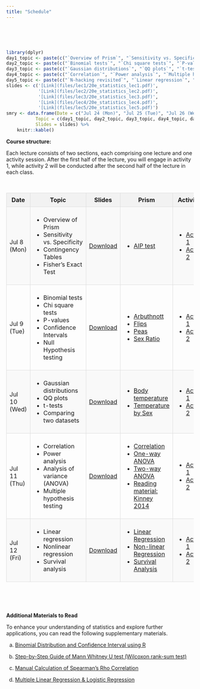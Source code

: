 ```yaml
---
title: "Schedule"
---
```


<br><br><br>

```r
library(dplyr)
day1_topic <- paste(c("`Overview of Prism`", "`Sensitivity vs. Specificity`", "`Contingency Tables`", "`Fisher's Exact Test`"), collapse = "<br/>")
day2_topic <- paste(c("`Binomial tests`", "`Chi square tests`", "`P-values`", "`Conﬁdence Intervals`", "`Null Hypothesis testing`"), collapse = "<br/>")
day3_topic <- paste(c("`Gaussian distributions`", "`QQ plots`", "`t-tests`", "`Comparing two datasets`"), collapse = "<br/>")
day4_topic <- paste(c("`Correlation`", "`Power analysis`", "`Multiple hypothesis testing`"), collapse = "<br/>")
day5_topic <- paste(c("`N-hacking revisited`", "`Linear regression`", "`Nonlinear regression`", "`Analysis of variance (ANOVA)`", "`Survival analysis`"), collapse = "<br/>")
slides <- c('[Link](files/lec1/20e_statistics_lec1.pdf)',
            '[Link](files/lec2/20e_statistics_lec2.pdf)',
            '[Link](files/lec3/20e_statistics_lec3.pdf)',
            '[Link](files/lec4/20e_statistics_lec4.pdf)',
            '[Link](files/lec5/20e_statistics_lec5.pdf)')
smry <- data.frame(Date = c("Jul 24 (Mon)", "Jul 25 (Tue)", "Jul 26 (Wed)", "Jul 27 (Thu)", "Jul 28 (Fri)"),
           Topic = c(day1_topic, day2_topic, day3_topic, day4_topic, day5_topic),
           Slides = slides) %>%
    knitr::kable()
```


**Course structure:**

Each lecture consists of two sections, each comprising one lecture and one activity session. After the first half of the lecture, you will engage in activity 1, while activity 2 will be conducted after the second half of the lecture in each class.

<br>

<style>
  table {
    border-collapse: collapse;
    width: 100%;
  }

  th, td {
    border: 1px solid #ddd;
    padding: 8px;
  }

  th {
    background-color: #f2f2f2;
  }

  tr:nth-child(even) {
    background-color: #f9f9f9;
  }
</style>
<table>
  <tr>
    <th>Date</th>
    <th>Topic</th>
    <th>Slides</th>
    <th>Prism</th>
    <th>Activities</th>
  </tr>
  <tr>
    <td>Jul 8 (Mon)</td>
    <td>
      <ul>
        <li>Overview of Prism</li>
        <li>Sensitivity vs. Specificity</li>
        <li>Contingency Tables</li>
        <li>Fisher's Exact Test</li>
      </ul>
    </td>
    <td><a href="files/lec1/20e_statistics_lec1.pdf">Download</a></td>
    <td>
      <ul>
        <li><a href="files/lec1/lec1_aip_test.pzfx">AIP test</a></li>
      </ul>
    </td>
    <td>
      <ul>
        <li><a href="lec1_activity1.html">Activity 1</a></li>
        <li><a href="lec1_activity2.html">Activity 2</a></li>
      </ul>
    </td>
  </tr>
  <tr>
    <td>Jul 9 (Tue)</td>
    <td>
      <ul>
        <li>Binomial tests</li>
        <li>Chi square tests</li>
        <li>P-values</li>
        <li>Confidence Intervals</li>
        <li>Null Hypothesis testing</li>
      </ul>
    </td>
    <td><a href="files/lec2/20e_statistics_lec2.pdf">Download</a></td>
    <td>
      <ul>
        <li><a href="files/lec2/arbuthnott.pzfx">Arbuthnott</a></li>
        <li><a href="files/lec2/flips.pzfx">Flips</a></li>
        <li><a href="files/lec2/peas.pzfx">Peas</a></li>
        <li><a href="files/lec2/sex_ratio.pzfx">Sex Ratio</a></li>
      </ul>
    </td>
    <td>
      <ul>
        <li><a href="lec2_activity1.html">Activity 1</a></li>
        <li><a href="lec2_activity2.html">Activity 2</a></li>
      </ul>
    </td>
  </tr>
  <tr>
    <td>Jul 10 (Wed)</td>
    <td>
      <ul>
        <li>Gaussian distributions</li>
        <li>QQ plots</li>
        <li>t-tests</li>
        <li>Comparing two datasets</li>
      </ul>
    </td>
    <td><a href="files/lec3/20e_statistics_lec3.pdf">Download</a></td>
    <td>
      <ul>
        <li><a href="files/lec3/bodytemp.pzfx">Body temperature</a></li>
        <li><a href="files/lec3/temp_by_sex.pzfx">Temperature by Sex</a></li>
      </ul>
    </td>
    <td>
      <ul>
        <li><a href="lec3_activity1.html">Activity 1</a></li>
        <li><a href="lec3_activity2.html">Activity 2</a></li>
      </ul>
    </td>
  </tr>
  <tr>
    <td>Jul 11 (Thu)</td>
    <td>
      <ul>
        <li>Correlation</li>
        <li>Power analysis</li>
        <li>Analysis of variance (ANOVA)</li>
        <li>Multiple hypothesis testing</li>
      </ul>
    </td>
    <td><a href="files/lec4/20e_statistics_lec4.pdf">Download</a></td>
    <td>
      <ul>
        <li><a href="files/lec4/correlation.pzfx">Correlation</a></li>
        <li><a href="files/lec4/one-way_anova.pzfx">One-way ANOVA</a></li>
        <li><a href="files/lec4/two-way_anova.pzfx">Two-way ANOVA</a></li>
        <li><a href="files/lec4/Kinney2014.pdf">Reading material: Kinney 2014</a></li>
      </ul>
    </td>
    <td>
      <ul>
        <li><a href="lec4_activity1.html">Activity 1</a></li>
        <li><a href="lec4_activity2.html">Activity 2</a></li>
      </ul>
    </td>
  </tr>
  <tr>
    <td>Jul 12 (Fri)</td>
    <td>
      <ul>
        <li>Linear regression</li>
        <li>Nonlinear regression</li>
        <li>Survival analysis</li>
      </ul>
    </td>
    <td><a href="files/lec5/20e_statistics_lec5.pdf">Download</a></td>
    <td>
      <ul>
        <li><a href="files/lec5/linear_regression.pzfx">Linear Regression</a></li>
        <li><a href="files/lec5/nonlinear_regression.pzfx">Non-linear Regression</a></li>
        <li><a href="files/lec5/survival.pzfx">Survival Analysis</a></li>
      </ul>
    </td>
    <td>
      <ul>
        <li><a href="lec5_activity1.html">Activity 1</a></li>
        <li><a href="lec5_activity2.html">Activity 2</a></li>
      </ul>
    </td>
  </tr>
</table>

<br><br><br>

**Additional Materials to Read**

To enhance your understanding of statistics and explore further applications, you can read the following supplementary materials.

a. [Binomial Distribution and Confidence Interval using R](files/Binomial.pdf)

b. [Step-by-Step Guide of Mann Whitney U test (Wilcoxon rank-sum test)](wilcoxon_ranksum.html)

c. [Manual Calculation of Spearman's Rho Correlation](spearman_correlation.html)

d. [Multiple Linear Regression & Logistic Regression](linear_logistic_regression.html)